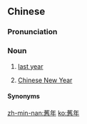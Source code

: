 {{also|旧年}}
==Chinese==
{{zh-forms|s=旧年}}

===Pronunciation===
{{zh-pron
|m=jiùnián
|c=gau6 nin4-2,gau6 nin4
|c-t=giu5 nen3*
|g='qiu5 nyien4
|h=pfs=khiu-ngièn
|mn=kū-nî
|mn-t=gu7 ni5
|cat=n
}}

===Noun===
{{zh-noun}}

# {{lb|zh|dialectal|_|Mandarin|Cantonese|Gan|Hakka|Min Nan|Wu|or|literary}} [[last year]]
# [[Chinese New Year]]

====Synonyms====
{{zh-dial|去年}}

[[zh-min-nan:舊年]]
[[ko:舊年]]